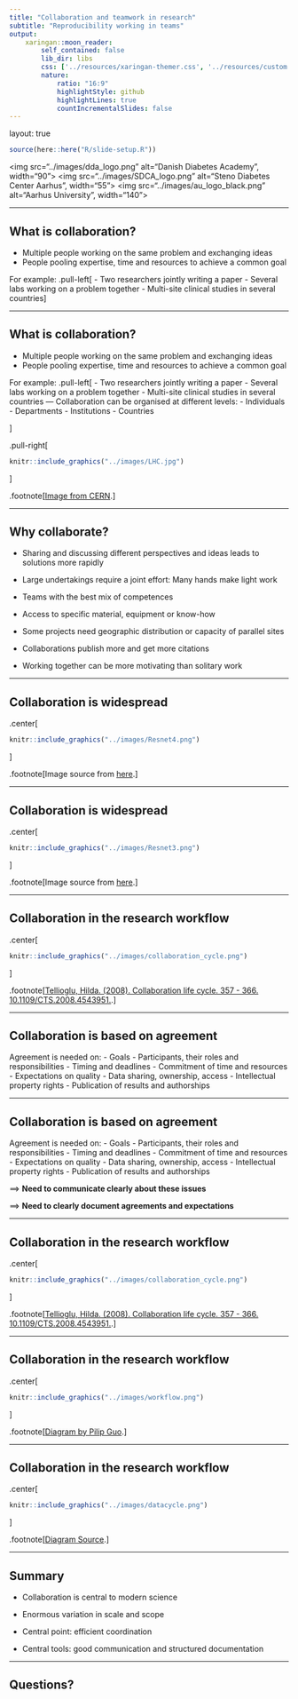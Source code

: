 ```yaml
---
title: "Collaboration and teamwork in research"
subtitle: "Reproducibility working in teams"  
output:
    xaringan::moon_reader:
        self_contained: false
        lib_dir: libs
        css: ['../resources/xaringan-themer.css', '../resources/custom.css']
        nature:
            ratio: "16:9"
            highlightStyle: github
            highlightLines: true
            countIncrementalSlides: false
---
```


layout: true

```r
source(here::here("R/slide-setup.R"))
```

<div class="my-footer">
<span>
<img src="../images/dda_logo.png" alt="Danish Diabetes Academy", width="90">
<img src="../images/SDCA_logo.png" alt="Steno Diabetes Center Aarhus", width="55">
<img src="../images/au_logo_black.png" alt="Aarhus University", width="140">
</span>
</div> 

---

## What is collaboration?

-   Multiple people working on the same problem and exchanging ideas
-   People pooling expertise, time and resources to achieve a common goal

For example:
.pull-left[
-   Two researchers jointly writing a paper
-   Several labs working on a problem together
-   Multi-site clinical studies in several countries
]

---

## What is collaboration?

-   Multiple people working on the same problem and exchanging ideas
-   People pooling expertise, time and resources to achieve a common goal

For example:
.pull-left[
-   Two researchers jointly writing a paper
-   Several labs working on a problem together
-   Multi-site clinical studies in several countries
---
Collaboration can be organised at different levels:
-   Individuals
-   Departments
-   Institutions
-   Countries

]

.pull-right[
```r
knitr::include_graphics("../images/LHC.jpg")
```
]

.footnote[[Image from CERN](https://cds.cern.ch/images/CERN-EX-0510029-03).]


---

## Why collaborate?

-   Sharing and discussing different perspectives and ideas leads to solutions more rapidly

-   Large undertakings require a joint effort: Many hands make light work

-   Teams with the best mix of competences

-   Access to specific material, equipment or know-how

-   Some projects need geographic distribution or capacity of parallel sites

-   Collaborations publish more and get more citations

-   Working together can be more motivating than solitary work


---

## Collaboration is widespread

.center[
```r
knitr::include_graphics("../images/Resnet4.png")
```
]

.footnote[Image source from [here](http://olihb.com/2014/08/11/map-of-scientific-collaboration-redux/).]


---

## Collaboration is widespread

.center[
```r
knitr::include_graphics("../images/Resnet3.png")
```
]

.footnote[Image source from [here](http://olihb.com/2014/08/11/map-of-scientific-collaboration-redux/).]

---

## Collaboration in the research workflow

.center[
```r
knitr::include_graphics("../images/collaboration_cycle.png")
```
]

.footnote[[Tellioglu, Hilda. (2008). Collaboration life cycle. 357 - 366. 10.1109/CTS.2008.4543951. ](https://ieeexplore.ieee.org/document/4543951?arnumber=4543951).]


---

## Collaboration is based on agreement

Agreement is needed on:
-   Goals
-   Participants, their roles and responsibilities
-   Timing and deadlines
-   Commitment of time and resources
-   Expectations on quality
-   Data sharing, ownership, access
-   Intellectual property rights
-   Publication of results and authorships

---

## Collaboration is based on agreement

Agreement is needed on:
-   Goals
-   Participants, their roles and responsibilities
-   Timing and deadlines
-   Commitment of time and resources
-   Expectations on quality
-   Data sharing, ownership, access
-   Intellectual property rights
-   Publication of results and authorships

==> **Need to communicate clearly about these issues**

==> **Need to clearly document agreements and expectations**

---

## Collaboration in the research workflow

.center[
```r
knitr::include_graphics("../images/collaboration_cycle.png")
```
]

.footnote[[Tellioglu, Hilda. (2008). Collaboration life cycle. 357 - 366. 10.1109/CTS.2008.4543951. ](https://ieeexplore.ieee.org/document/4543951?arnumber=4543951).]


---

## Collaboration in the research workflow

.center[
```r
knitr::include_graphics("../images/workflow.png")
```
]

.footnote[[Diagram by Pilip Guo](https://cacm.acm.org/blogs/blog-cacm/169199-data-science-workflow-overview-and-challenges/fulltext).]


---

## Collaboration in the research workflow

.center[
```r
knitr::include_graphics("../images/datacycle.png")
```
]

.footnote[[Diagram Source](https://data.library.virginia.edu/data-management/lifecycle/).]


---

## Summary
- Collaboration is central to modern science
- Enormous variation in scale and scope

- Central point: efficient coordination

- Central tools: good communication and structured documentation

---

## Questions?
